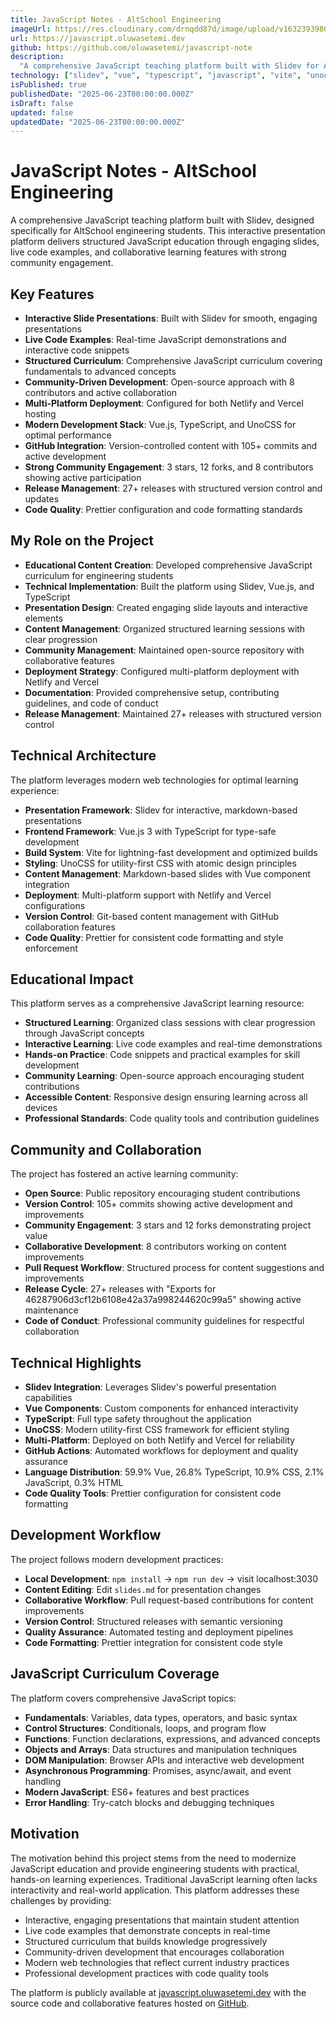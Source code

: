 ```yaml
---
title: JavaScript Notes - AltSchool Engineering
imageUrl: https://res.cloudinary.com/drnqdd87d/image/upload/v1632393986/Personal/chooselife_ajndqs.png
url: https://javascript.oluwasetemi.dev
github: https://github.com/oluwasetemi/javascript-note
description:
  "A comprehensive JavaScript teaching platform built with Slidev for AltSchool engineering students. Features interactive slides, live code examples, and structured learning content covering JavaScript fundamentals to advanced concepts. Includes 27+ releases with collaborative learning features and community contributions."
technology: ["slidev", "vue", "typescript", "javascript", "vite", "unocss", "netlify", "vercel", "git", "github"]
isPublished: true
publishedDate: "2025-06-23T00:00:00.000Z"
isDraft: false
updated: false
updatedDate: "2025-06-23T00:00:00.000Z"
---
```


# JavaScript Notes - AltSchool Engineering

A comprehensive JavaScript teaching platform built with Slidev, designed specifically for AltSchool engineering students. This interactive presentation platform delivers structured JavaScript education through engaging slides, live code examples, and collaborative learning features with strong community engagement.

## Key Features

- **Interactive Slide Presentations**: Built with Slidev for smooth, engaging presentations
- **Live Code Examples**: Real-time JavaScript demonstrations and interactive code snippets
- **Structured Curriculum**: Comprehensive JavaScript curriculum covering fundamentals to advanced concepts
- **Community-Driven Development**: Open-source approach with 8 contributors and active collaboration
- **Multi-Platform Deployment**: Configured for both Netlify and Vercel hosting
- **Modern Development Stack**: Vue.js, TypeScript, and UnoCSS for optimal performance
- **GitHub Integration**: Version-controlled content with 105+ commits and active development
- **Strong Community Engagement**: 3 stars, 12 forks, and 8 contributors showing active participation
- **Release Management**: 27+ releases with structured version control and updates
- **Code Quality**: Prettier configuration and code formatting standards

## My Role on the Project

- **Educational Content Creation**: Developed comprehensive JavaScript curriculum for engineering students
- **Technical Implementation**: Built the platform using Slidev, Vue.js, and TypeScript
- **Presentation Design**: Created engaging slide layouts and interactive elements
- **Content Management**: Organized structured learning sessions with clear progression
- **Community Management**: Maintained open-source repository with collaborative features
- **Deployment Strategy**: Configured multi-platform deployment with Netlify and Vercel
- **Documentation**: Provided comprehensive setup, contributing guidelines, and code of conduct
- **Release Management**: Maintained 27+ releases with structured version control

## Technical Architecture

The platform leverages modern web technologies for optimal learning experience:

- **Presentation Framework**: Slidev for interactive, markdown-based presentations
- **Frontend Framework**: Vue.js 3 with TypeScript for type-safe development
- **Build System**: Vite for lightning-fast development and optimized builds
- **Styling**: UnoCSS for utility-first CSS with atomic design principles
- **Content Management**: Markdown-based slides with Vue component integration
- **Deployment**: Multi-platform support with Netlify and Vercel configurations
- **Version Control**: Git-based content management with GitHub collaboration features
- **Code Quality**: Prettier for consistent code formatting and style enforcement

## Educational Impact

This platform serves as a comprehensive JavaScript learning resource:

- **Structured Learning**: Organized class sessions with clear progression through JavaScript concepts
- **Interactive Learning**: Live code examples and real-time demonstrations
- **Hands-on Practice**: Code snippets and practical examples for skill development
- **Community Learning**: Open-source approach encouraging student contributions
- **Accessible Content**: Responsive design ensuring learning across all devices
- **Professional Standards**: Code quality tools and contribution guidelines

## Community and Collaboration

The project has fostered an active learning community:

- **Open Source**: Public repository encouraging student contributions
- **Version Control**: 105+ commits showing active development and improvements
- **Community Engagement**: 3 stars and 12 forks demonstrating project value
- **Collaborative Development**: 8 contributors working on content improvements
- **Pull Request Workflow**: Structured process for content suggestions and improvements
- **Release Cycle**: 27+ releases with "Exports for 46287906d3cf12b6108e42a37a998244620c99a5" showing active maintenance
- **Code of Conduct**: Professional community guidelines for respectful collaboration

## Technical Highlights

- **Slidev Integration**: Leverages Slidev's powerful presentation capabilities
- **Vue Components**: Custom components for enhanced interactivity
- **TypeScript**: Full type safety throughout the application
- **UnoCSS**: Modern utility-first CSS framework for efficient styling
- **Multi-Platform**: Deployed on both Netlify and Vercel for reliability
- **GitHub Actions**: Automated workflows for deployment and quality assurance
- **Language Distribution**: 59.9% Vue, 26.8% TypeScript, 10.9% CSS, 2.1% JavaScript, 0.3% HTML
- **Code Quality Tools**: Prettier configuration for consistent code formatting

## Development Workflow

The project follows modern development practices:

- **Local Development**: `npm install` → `npm run dev` → visit localhost:3030
- **Content Editing**: Edit `slides.md` for presentation changes
- **Collaborative Workflow**: Pull request-based contributions for content improvements
- **Version Control**: Structured releases with semantic versioning
- **Quality Assurance**: Automated testing and deployment pipelines
- **Code Formatting**: Prettier integration for consistent code style

## JavaScript Curriculum Coverage

The platform covers comprehensive JavaScript topics:

- **Fundamentals**: Variables, data types, operators, and basic syntax
- **Control Structures**: Conditionals, loops, and program flow
- **Functions**: Function declarations, expressions, and advanced concepts
- **Objects and Arrays**: Data structures and manipulation techniques
- **DOM Manipulation**: Browser APIs and interactive web development
- **Asynchronous Programming**: Promises, async/await, and event handling
- **Modern JavaScript**: ES6+ features and best practices
- **Error Handling**: Try-catch blocks and debugging techniques

## Motivation

The motivation behind this project stems from the need to modernize JavaScript education and provide engineering students with practical, hands-on learning experiences. Traditional JavaScript learning often lacks interactivity and real-world application. This platform addresses these challenges by providing:

- Interactive, engaging presentations that maintain student attention
- Live code examples that demonstrate concepts in real-time
- Structured curriculum that builds knowledge progressively
- Community-driven development that encourages collaboration
- Modern web technologies that reflect current industry practices
- Professional development practices with code quality tools

The platform is publicly available at [javascript.oluwasetemi.dev](https://javascript.oluwasetemi.dev) with the source code and collaborative features hosted on [GitHub](https://github.com/oluwasetemi/javascript-note).
